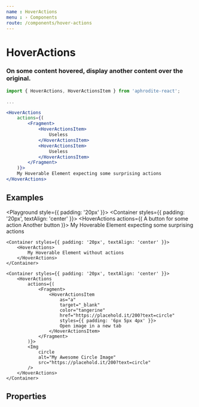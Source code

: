 ```yaml
---
name : HoverActions
menu : › Components
route: /components/hover-actions
---
```



# HoverActions
### On some content hovered, display another content over the original.

```jsx
import { HoverActions, HoverActionsItem } from 'aphrodite-react';

...

<HoverActions
    actions={(
        <Fragment>
            <HoverActionsItem>
                Useless
            </HoverActionsItem>
            <HoverActionsItem>
                Useless
            </HoverActionsItem>
        </Fragment>
    )}>
    My Hoverable Element expecting some surprising actions
</HoverActions>
```


## Examples

<Playground style={{ padding: '20px' }}>
    <Container styles={{ padding: '20px', textAlign: 'center' }}>
        <HoverActions
            actions={(
                <Fragment>
                    <HoverActionsItem color="ocean">
                        A button for some action
                    </HoverActionsItem>
                    <HoverActionsItem>
                        Another button
                    </HoverActionsItem>
                </Fragment>
            )}>
            My Hoverable Element expecting some surprising actions
        </HoverActions>
    </Container>

    <Container styles={{ padding: '20px', textAlign: 'center' }}>
        <HoverActions>
            My Hoverable Element without actions
        </HoverActions>
    </Container>

    <Container styles={{ padding: '20px', textAlign: 'center' }}>
        <HoverActions
            actions={(
                <Fragment>
                    <HoverActionsItem
                        as="a"
                        target="_blank"
                        color="tangerine"
                        href="https://placehold.it/200?text=circle"
                        styles={{ padding: '6px 5px 4px' }}>
                        Open image in a new tab
                    </HoverActionsItem>
                </Fragment>
            )}>
            <Img
                circle
                alt="My Awesome Circle Image"
                src="https://placehold.it/200?text=circle"
            />
        </HoverActions>
    </Container>
</Playground>


## Properties

<Props of={HoverActions} />
